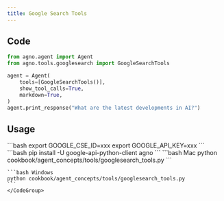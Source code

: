 ```yaml
---
title: Google Search Tools
---
```


## Code

```python cookbook/agent_concepts/tools/googlesearch_tools.py
from agno.agent import Agent
from agno.tools.googlesearch import GoogleSearchTools

agent = Agent(
    tools=[GoogleSearchTools()],
    show_tool_calls=True,
    markdown=True,
)
agent.print_response("What are the latest developments in AI?")
```

## Usage

<Steps>
  <Snippet file="create-venv-step.mdx" />

  <Step title="Set your API credentials">
    ```bash
    export GOOGLE_CSE_ID=xxx
    export GOOGLE_API_KEY=xxx
    ```
  </Step>

  <Step title="Install libraries">
    ```bash
    pip install -U google-api-python-client agno
    ```
  </Step>

  <Step title="Run Agent">
    <CodeGroup>
    ```bash Mac
    python cookbook/agent_concepts/tools/googlesearch_tools.py
    ```

    ```bash Windows
    python cookbook/agent_concepts/tools/googlesearch_tools.py
    ```
    </CodeGroup>
  </Step>
</Steps>